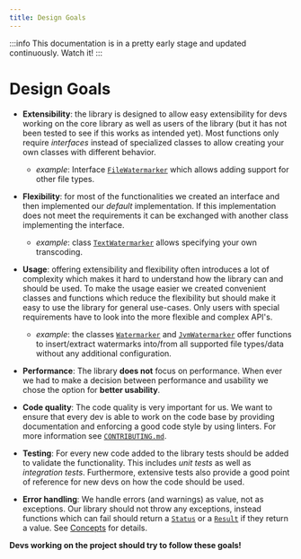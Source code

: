 ```yaml
---
title: Design Goals
---
```


<!--
 Copyright (c) 2024 Fraunhofer-Gesellschaft zur Förderung der angewandten Forschung e.V.

 This work is licensed under the Fraunhofer License (on the basis of the MIT license)
 that can be found in the LICENSE file.
-->



<PatentHint components={props.components} />

:::info
This documentation is in a pretty early stage and updated continuously. Watch it!
:::

# Design Goals
 - **Extensibility**: the library is designed to allow easy extensibility for devs working on the
 core library as well as users of the library (but it has not been tested to see if this works as
intended yet). Most functions only require *interfaces* instead of specialized classes to allow
creating your own classes with different behavior.
   - *example*: Interface
   [`FileWatermarker`](https://github.com/FraunhoferISST/TREND/blob/main/watermarker/src/commonMain/kotlin/fileWatermarker/FileWatermarker.kt)
   which allows adding support for other file types.

- **Flexibility**: for most of the functionalities we created an interface and then
implemented our *default* implementation. If this implementation does not meet the requirements it
can be exchanged with another class implementing the interface. 
   - *example*: class
   [`TextWatermarker`](https://github.com/FraunhoferISST/TREND/blob/main/watermarker/src/commonMain/kotlin/fileWatermarker/TextWatermarker.kt#L37)
   allows specifying your own transcoding.

- **Usage**: offering extensibility and flexibility often introduces a lot of complexity which makes it
hard to understand how the library can and should be used. To make the usage easier we created 
convenient classes and functions which reduce the flexibility but should make it easy to use the 
library for general use-cases. Only users with special requirements have to look into the more
flexible and complex API's.
   - *example*: the classes
   [`Watermarker`](https://github.com/FraunhoferISST/TREND/blob/main/watermarker/src/commonMain/kotlin/Watermarker.kt)
   and
   [`JvmWatermarker`](https://github.com/FraunhoferISST/TREND/blob/main/watermarker/src/jvmMain/kotlin/JvmWatermarker.kt)
   offer functions to insert/extract watermarks into/from all supported file types/data without any
   additional configuration.

- **Performance**: The library **does not** focus on performance. When ever we had to make a decision
between performance and usability we chose the option for **better usability**.

- **Code quality**: The code quality is very important for us. We want to ensure that every dev is
able to work on the code base by providing documentation and enforcing a good code style by
using linters. For more information see
[`CONTRIBUTING.md`](https://github.com/FraunhoferISST/TREND/blob/main/CONTRIBUTING.md).

- **Testing**: For every new code added to the library tests should be added to validate the
functionality. This includes *unit tests* as well as *integration tests*. Furthermore, extensive
tests also provide a good point of reference for new devs on how the code should be used.

- **Error handling**: We handle errors (and warnings) as value, not as exceptions. Our library
should not throw any exceptions, instead functions which can fail should return a
[`Status`](https://github.com/FraunhoferISST/TREND/blob/main/watermarker/src/commonMain/kotlin/returnTypes/Status.kt)
or a
[`Result`](https://github.com/FraunhoferISST/TREND/blob/main/watermarker/src/commonMain/kotlin/returnTypes/Result.kt)
if they return a value. See [Concepts](../concepts/#error-handling-1) for details.

**Devs working on the project should try to follow these goals!**

